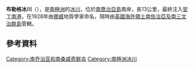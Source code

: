 {{Coord|54|32|S|36|26|W|type:glacier_source:GNIS|display=title}}

'''布勒格冰川'''（{{lang-en|Brøgger Glacier}}），是[[南極洲|南極洲]]的[[冰川|冰川]]，位於[[南喬治亞島|南喬治亞島]]南岸，長13公里，最終注入[[安丁南港|安丁南港]]，在1928年由[[挪威|挪威]]地質學家命名，現時由[[英國海外領土|英國海外領土]][[南佐治亞及南三文治群島|南佐治亞及南三文治群島]]管轄。

==參考資料==
{{cite gnis | type = antarid | id = 1979| name = Brøgger Glacier | accessdate = 2011-09-23}}

{{Antarctica-geo-stub}}
[[Category:南乔治亚和南桑威奇群岛|Category:南乔治亚和南桑威奇群岛]]
[[Category:南極洲冰川|Category:南極洲冰川]]